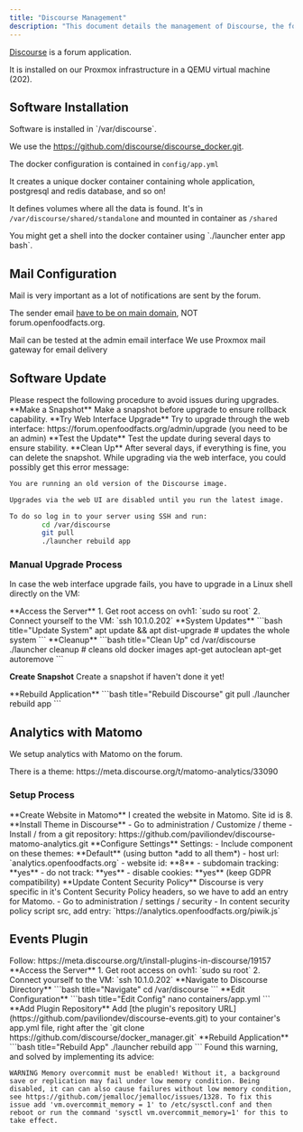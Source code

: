 ```yaml
---
title: "Discourse Management"
description: "This document details the management of Discourse, the forum application used by Open Food Facts. It covers software installation, mail configuration, update procedures, Matomo analytics setup, and plugin installation, including troubleshooting tips."
---
```



[Discourse](https://www.discourse.org/) is a forum application.

<Callout type="info">
  It is installed on our Proxmox infrastructure in a QEMU virtual machine (202).
</Callout>

## Software Installation

<Card title="Installation Location">
Software is installed in `/var/discourse`.

We use the https://github.com/discourse/discourse_docker.git.

</Card>

The docker configuration is contained in `config/app.yml`

<Callout type="info">
It creates a unique docker container containing whole application, postgresql and redis database, and so on!

It defines volumes where all the data is found. It's in `/var/discourse/shared/standalone` and mounted in container as `/shared`

</Callout>

<Callout type="info">
  You might get a shell into the docker container using `./launcher enter app bash`.
</Callout>

## Mail Configuration

<Callout type="warning">
Mail is very important as a lot of notifications are sent by the forum.

The sender email [have to be on main domain](/docs/Infra/services/mail#only-domain), NOT forum.openfoodfacts.org.

</Callout>

<Cards>
  <Card title="Test Mail" href="https://forum.openfoodfacts.org/admin/email">
    Mail can be tested at the admin email interface
  </Card>
  <Card title="Mail Gateway" href="/docs/Infra/services/mail">
    We use Proxmox mail gateway for email delivery
  </Card>
</Cards>

## Software Update

<Callout type="warning">
  Please respect the following procedure to avoid issues during upgrades.
</Callout>

<Steps>
  <Step>
    **Make a Snapshot**
    Make a snapshot before upgrade to ensure rollback capability.
  </Step>

  <Step>
    **Try Web Interface Upgrade** 
    Try to upgrade through the web interface:
    https://forum.openfoodfacts.org/admin/upgrade (you need to be an admin)
  </Step>

  <Step>
    **Test the Update** Test the update during several days to ensure stability.
  </Step>

  <Step>
    **Clean Up**
    After several days, if everything is fine, you can delete the snapshot.
  </Step>
</Steps>

<Callout type="info">
While upgrading via the web interface, you could possibly get this error message:

```sh
You are running an old version of the Discourse image.

Upgrades via the web UI are disabled until you run the latest image.

To do so log in to your server using SSH and run:
		cd /var/discourse
		git pull
		./launcher rebuild app
```

</Callout>

### Manual Upgrade Process

In case the web interface upgrade fails, you have to upgrade in a Linux shell directly on the VM:

<Steps>
  <Step>
    **Access the Server**
    1. Get root access on ovh1: `sudo su root`
    2. Connect yourself to the VM: `ssh 10.1.0.202`
  </Step>

  <Step>
    **System Updates** 
    ```bash title="Update System" 
    apt update && apt
    dist-upgrade # updates the whole system 
    ```
  </Step>

  <Step>
    **Cleanup**
    ```bash title="Clean Up" 
    cd /var/discourse ./launcher cleanup #
    cleans old docker images apt-get autoclean apt-get autoremove 
    ```
  </Step>

  <Step>**Create Snapshot** Create a snapshot if haven't done it yet!</Step>

  <Step>
    **Rebuild Application**
    ```bash title="Rebuild Discourse"
    git pull
    ./launcher rebuild app
    ```
  </Step>
</Steps>

## Analytics with Matomo

We setup analytics with Matomo on the forum.

<Callout type="info">
  There is a theme: https://meta.discourse.org/t/matomo-analytics/33090
</Callout>

### Setup Process

<Steps>
  <Step>
    **Create Website in Matomo**
    I created the website in Matomo. Site id is 8.
  </Step>

  <Step>
    **Install Theme in Discourse** - Go to administration / Customize / theme -
    Install / from a git repository:
    https://github.com/paviliondev/discourse-matomo-analytics.git
  </Step>

  <Step>
    **Configure Settings** Settings: - Include component on these themes:
    **Default** (using button *add to all them*) - host url:
    `analytics.openfoodfacts.org` - website id: **8** - subdomain tracking:
    **yes** - do not track: **yes** - disable cookies: **yes** (keep GDPR
    compatibility)
  </Step>

  <Step>
    **Update Content Security Policy**
    Discourse is very specific in it's Content Security Policy headers, so we have to add an entry for Matomo.
    - Go to administration / settings / security
    - In content security policy script src, add entry: `https://analytics.openfoodfacts.org/piwik.js`
  </Step>
</Steps>

## Events Plugin

<Callout type="info">
  Follow: https://meta.discourse.org/t/install-plugins-in-discourse/19157
</Callout>

<Steps>
<Step>
**Access the Server**
1. Get root access on ovh1: `sudo su root`
2. Connect yourself to the VM: `ssh 10.1.0.202`
</Step>

<Step>
  **Navigate to Discourse Directory** 
  ```bash title="Navigate" 
  cd /var/discourse
  ```
</Step>

<Step>
  **Edit Configuration** 
  ```bash title="Edit Config" 
  nano containers/app.yml 
  ```
</Step>

<Step>
  **Add Plugin Repository** 
  Add [the plugin's repository URL](https://github.com/paviliondev/discourse-events.git) to your container's
  app.yml file, right after the `git clone https://github.com/discourse/docker_manager.git`
</Step>

<Step>
**Rebuild Application**
```bash title="Rebuild App"
./launcher rebuild app
```
</Step>
</Steps>

<Callout type="warning">
Found this warning, and solved by implementing its advice:

`WARNING Memory overcommit must be enabled! Without it, a background save or replication may fail under low memory condition. Being disabled, it can can also cause failures without low memory condition, see https://github.com/jemalloc/jemalloc/issues/1328. To fix this issue add 'vm.overcommit_memory = 1' to /etc/sysctl.conf and then reboot or run the command 'sysctl vm.overcommit_memory=1' for this to take effect.`

</Callout>

[^install_theme]: More info on how to install a theme: https://meta.discourse.org/t/install-a-theme-or-theme-component/63682
